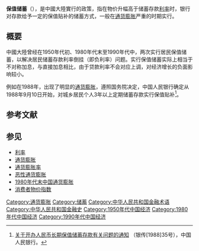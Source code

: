 {{article issues
|
{{Primarysources|time=2011-01-09T16:37:03+00:00}}
{{Refimprove|time=2011-01-09T16:37:03+00:00}}
}}

'''保值储蓄'''（{{lang-en|inflation-proof bank savings}}），是中國大陸實行的政策，指在物价升幅高于储蓄存款[[利率|利率]]时，银行对存款给予一定的保值贴补的储蓄方式，一般在[[通货膨胀|通货膨胀]]严重的时期实行。

== 概要 ==
中國大陸曾经在1950年代初、1980年代末至1990年代中，两次实行居民保值储蓄，以解决居民储蓄存款利率倒挂（即负利率）问题。实行保值储蓄实际上相当于不对称加息，与直接加息相比，由于贷款利率不会对应上调，对经济增长的负面影响较小。

例如在1988年，出现了明显的[[1980年代末中国通货膨胀|通货膨胀]]，遵照国务院决定，中国人民银行确定从1988年9月10日开始，对城乡居民个人3年以上定期储蓄存款实行保值贴补<ref name="银传[1988]35号">[http://china.findlaw.cn/fagui/jj/25/99746.html 关于开办人民币长期保值储蓄存款有关问题的通知] {{Wayback|url=http://china.findlaw.cn/fagui/jj/25/99746.html |date=20131029193435 }}（银传[1988]35号），中国人民银行。</ref>。

== 参考文献 ==
{{Reflist}}

== 参见 ==
* [[利率|利率]]
* [[通货膨胀|通货膨胀]]
* [[通货膨胀率|通货膨胀率]]
* [[恶性通货膨胀|恶性通货膨胀]]
* [[1980年代末中国通货膨胀|1980年代末中国通货膨胀]]
* [[消费者物价指数|消费者物价指数]]

{{金融小作品}}
[[Category:通货膨胀|Category:通货膨胀]]
[[Category:储蓄|Category:储蓄]]
[[Category:中华人民共和国金融术语|Category:中华人民共和国金融术语]]
[[Category:中华人民共和国金融史|Category:中华人民共和国金融史]]
[[Category:1950年代中国经济|Category:1950年代中国经济]]
[[Category:1980年代中国经济|Category:1980年代中国经济]]
[[Category:1990年代中国经济|Category:1990年代中国经济]]
